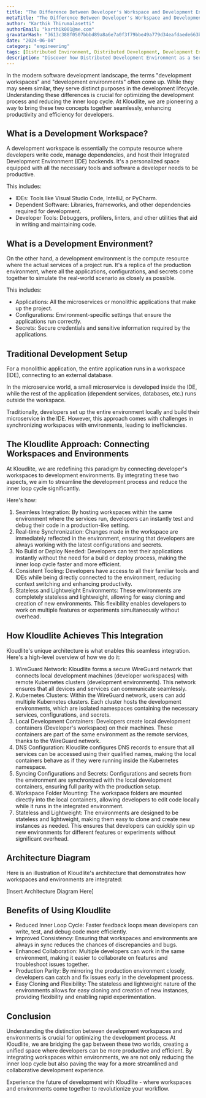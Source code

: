 ```yaml
---
title: "The Difference Between Developer's Workspace and Development Environment: The Kloudlite Approach"
metaTitle: "The Difference Between Developer's Workspace and Development Environment: The Kloudlite Approach"
author: "Karthik Thirumalasetti"
authorEmail: "karthik001@me.com"
gravatarHash: "3613c388f0507bbbd89a8a6e7a0f3f79bbe49a779d34eafdaede663b3f2a2542"
date: "2024-06-04"
category: "engineering"
tags: [Distributed Environment, Distributed Development, Development Environments]
description: "Discover how Distributed Development Environment as a Service (DDEaaS) enhances scalability, collaboration, and productivity in development. Learn about Kloudlite's innovative DDEaaS solution for seamless, secure, and efficient software development."
---
```


In the modern software development landscape, the terms "development workspaces" and "development environments" often come up. 
While they may seem similar, they serve distinct purposes in the development lifecycle. Understanding these differences is crucial 
for optimizing the development process and reducing the inner loop cycle. At Kloudlite, we are pioneering a way to bring these two 
concepts together seamlessly, enhancing productivity and efficiency for developers.

## What is a Development Workspace?

A development workspace is essentially the compute resource where developers write code, 
manage dependencies, and host their Integrated Development Environment (IDE) backends. 
It's a personalized space equipped with all the necessary tools and software a developer needs 
to be productive. 

This includes:
- IDEs: Tools like Visual Studio Code, IntelliJ, or PyCharm.
- Dependent Software: Libraries, frameworks, and other dependencies required for development.
- Developer Tools: Debuggers, profilers, linters, and other utilities that aid in writing and maintaining code.

## What is a Development Environment?

On the other hand, a development environment is the compute resource where the actual services of 
a project run. It's a replica of the production environment, where all the applications, configurations, 
and secrets come together to simulate the real-world scenario as closely as possible. 

This includes:
- Applications: All the microservices or monolithic applications that make up the project.
- Configurations: Environment-specific settings that ensure the applications run correctly.
- Secrets: Secure credentials and sensitive information required by the applications.

## Traditional Development Setup

For a monolithic application, the entire application runs in a workspace (IDE), connecting to an 
external database. 

In the microservice world, a small microservice is developed inside the IDE, while 
the rest of the application (dependent services, databases, etc.) runs outside the workspace. 

Traditionally, developers set up the entire environment locally and build their microservice in the IDE. 
However, this approach comes with challenges in synchronizing workspaces with environments, leading to 
inefficiencies.

## The Kloudlite Approach: Connecting Workspaces and Environments

At Kloudlite, we are redefining this paradigm by connecting developer's workspaces to development environments. 
By integrating these two aspects, we aim to streamline the development process and reduce the inner loop 
cycle significantly. 

Here's how:
1. Seamless Integration: By hosting workspaces within the same environment where the services run, developers can instantly test and debug their code in a production-like setting.
2. Real-time Synchronization: Changes made in the workspace are immediately reflected in the environment, ensuring that developers are always working with the latest configurations and secrets.
3. No Build or Deploy Needed: Developers can test their applications instantly without the need for a build or deploy process, making the inner loop cycle faster and more efficient.
4. Consistent Tooling: Developers have access to all their familiar tools and IDEs while being directly connected to the environment, reducing context switching and enhancing productivity.
5. Stateless and Lightweight Environments: These environments are completely stateless and lightweight, allowing for easy cloning and creation of new environments. This flexibility enables developers to work on multiple features or experiments simultaneously without overhead.

## How Kloudlite Achieves This Integration

Kloudlite's unique architecture is what enables this seamless integration. Here's a high-level overview 
of how we do it:

1. WireGuard Network: Kloudlite forms a secure WireGuard network that connects local development machines (developer workspaces) with remote Kubernetes clusters (development environments). This network ensures that all devices and services can communicate seamlessly.
2. Kubernetes Clusters: Within the WireGuard network, users can add multiple Kubernetes clusters. Each cluster hosts the development environments, which are isolated namespaces containing the necessary services, configurations, and secrets.
3. Local Development Containers: Developers create local development containers (Developer's workspace) on their machines. These containers are part of the same environment as the remote services, thanks to the WireGuard network.
4. DNS Configuration: Kloudlite configures DNS records to ensure that all services can be accessed using their qualified names, making the local containers behave as if they were running inside the Kubernetes namespace.
5. Syncing Configurations and Secrets: Configurations and secrets from the environment are synchronized with the local development containers, ensuring full parity with the production setup.
6. Workspace Folder Mounting: The workspace folders are mounted directly into the local containers, allowing developers to edit code locally while it runs in the integrated environment.
7. Stateless and Lightweight: The environments are designed to be stateless and lightweight, making them easy to clone and create new instances as needed. This ensures that developers can quickly spin up new environments for different features or experiments without significant overhead.

## Architecture Diagram

Here is an illustration of Kloudlite's architecture that demonstrates how workspaces and environments are integrated:

[Insert Architecture Diagram Here]

## Benefits of Using Kloudlite

- Reduced Inner Loop Cycle: Faster feedback loops mean developers can write, test, and debug code more efficiently.
- Improved Consistency: Ensuring that workspaces and environments are always in sync reduces the chances of discrepancies and bugs.
- Enhanced Collaboration: Multiple developers can work in the same environment, making it easier to collaborate on features and troubleshoot issues together.
- Production Parity: By mirroring the production environment closely, developers can catch and fix issues early in the development process.
- Easy Cloning and Flexibility: The stateless and lightweight nature of the environments allows for easy cloning and creation of new instances, providing flexibility and enabling rapid experimentation.

## Conclusion

Understanding the distinction between development workspaces and environments is crucial for optimizing the development process. At Kloudlite, we are bridging the gap between these two worlds, creating a unified space where developers can be more productive and efficient. By integrating workspaces within environments, we are not only reducing the inner loop cycle but also paving the way for a more streamlined and collaborative development experience.

Experience the future of development with Kloudlite - where workspaces and environments come together to revolutionize your workflow.
